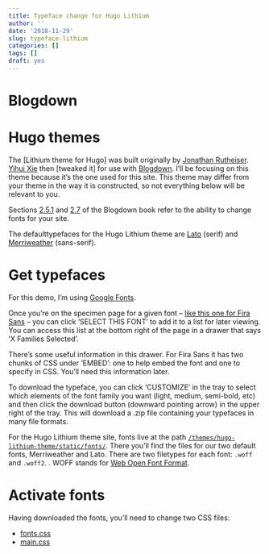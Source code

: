 ```yaml
---
title: Typeface change for Hugo Lithium
author: ''
date: '2018-11-29'
slug: typeface-lithium
categories: []
tags: []
draft: yes
---
```


# Blogdown

# Hugo themes

The [Lithium theme for Hugo] was built originally by [Jonathan Rutheiser](https://github.com/jrutheiser). [Yihui Xie](https://yihui.name/en/about/) then [tweaked it] for use with [Blogdown](https://bookdown.org/yihui/blogdown/). I'll be focusing on this theme because it's the one used for this site. This theme may differ from your theme in the way it is constructed, so not everything below will be relevant to you.

Sections [2.5.1](https://bookdown.org/yihui/blogdown/templates.html#how-to) and [2.7](https://bookdown.org/yihui/blogdown/static-files.html) of the Blogdown book refer to the ability to change fonts for your site.

The defaulttypefaces for the Hugo Lithium theme are [Lato](https://fonts.google.com/specimen/Lato) (serif) and [Merriweather](https://fonts.google.com/specimen/Merriweather) (sans-serif).

# Get typefaces

For this demo, I'm using [Google Fonts](https://fonts.google.com/).

Once you're on the specimen page for a given font -- [like this one for Fira Sans](https://fonts.google.com/specimen/Fira+Sans) -- you can click 'SELECT THIS FONT' to add it to a list for later viewing. You can access this list at the bottom right of the page in a drawer that says 'X Families Selected'.

There's some useful information in this drawer. For Fira Sans it has two chunks of CSS under 'EMBED': one to help embed the font and one to specify in CSS. You'll need this information later.

To download the typeface, you can click 'CUSTOMIZE' in the tray to select which elements of the font family you want (light, medium, semi-bold, etc) and then click the download button (downward pointing arrow) in the upper right of the tray. This will download a .zip file containing your typefaces in many file formats.

For the Hugo Lithium theme site, fonts live at the path [`/themes/hugo-lithium-theme/static/fonts/`](https://github.com/matt-dray/rostrum-blog/tree/master/themes/hugo-lithium-theme/static/fonts). There you'll find the files for our two default fonts, Merriweather and Lato. There are two filetypes for each font: `.woff` and `.woff2`. . WOFF stands for [Web Open Font Format](https://developer.mozilla.org/en-US/docs/Web/Guide/WOFF).

# Activate fonts

Having downloaded the fonts, you'll need to change two CSS files:

* [fonts.css](https://github.com/matt-dray/rostrum-blog/blob/master/themes/hugo-lithium-theme/static/css/fonts.css)
* [main.css](https://github.com/matt-dray/rostrum-blog/blob/master/themes/hugo-lithium-theme/static/css/main.css)

